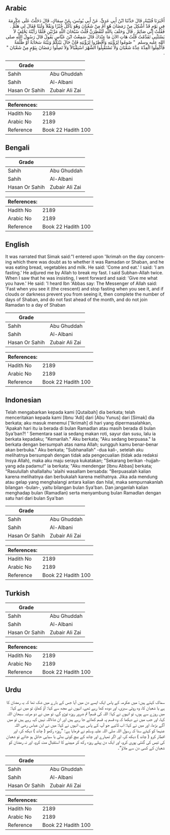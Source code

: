 ## Arabic


<div dir="rtl" lang="ar" style={{fontSize:'larger',backgroundColor:'#f8f9fa',padding:20}}>
أَخْبَرَنَا قُتَيْبَةُ، قَالَ حَدَّثَنَا ابْنُ أَبِي عَدِيٍّ، عَنْ أَبِي يُونُسَ، عَنْ سِمَاكٍ، قَالَ دَخَلْتُ عَلَى عِكْرِمَةَ فِي يَوْمٍ قَدْ أُشْكِلَ مِنْ رَمَضَانَ هُوَ أَمْ مِنْ شَعْبَانَ وَهُوَ يَأْكُلُ خُبْزًا وَبَقْلاً وَلَبَنًا فَقَالَ لِي هَلُمَّ ‏.‏ فَقُلْتُ إِنِّي صَائِمٌ ‏.‏ قَالَ وَحَلَفَ بِاللَّهِ لَتُفْطِرَنَّ قُلْتُ سُبْحَانَ اللَّهِ مَرَّتَيْنِ فَلَمَّا رَأَيْتُهُ يَحْلِفُ لاَ يَسْتَثْنِي تَقَدَّمْتُ قُلْتُ هَاتِ الآنَ مَا عِنْدَكَ قَالَ سَمِعْتُ ابْنَ عَبَّاسٍ يَقُولُ قَالَ رَسُولُ اللَّهِ صلى الله عليه وسلم ‏ "‏ صُومُوا لِرُؤْيَتِهِ وَأَفْطِرُوا لِرُؤْيَتِهِ فَإِنْ حَالَ بَيْنَكُمْ وَبَيْنَهُ سَحَابَةٌ أَوْ ظُلْمَةٌ فَأَكْمِلُوا الْعِدَّةَ عِدَّةَ شَعْبَانَ وَلاَ تَسْتَقْبِلُوا الشَّهْرَ اسْتِقْبَالاً وَلاَ تَصِلُوا رَمَضَانَ بِيَوْمٍ مِنْ شَعْبَانَ ‏"‏ ‏.‏
</div>
<div style={{backgroundColor:'#f8f9fa',padding:20, marginBottom: 10}}><table> <thead> <tr> <th>Grade</th> <th></th> </tr> </thead> <tbody> <tr><td>Sahih</td><td>Abu Ghuddah</td></tr><tr><td>Sahih</td><td>Al-Albani</td></tr><tr><td>Hasan Or Sahih</td><td>Zubair Ali Zai</td></tr></tbody></table><table> <thead> <tr> <th>References:</th> <th></th> </tr> </thead> <tbody><tr><td>Hadith No</td><td>2189</td></tr><tr><td>Arabic No</td><td>2189</td></tr><tr><td>Reference</td><td>Book 22 Hadith 100</td></tr></tbody></table></div>

## Bengali


<div dir="ltr" lang="bn" style={{fontSize:'larger',backgroundColor:'#f8f9fa',padding:20}}>

</div>
<div style={{backgroundColor:'#f8f9fa',padding:20, marginBottom: 10}}><table> <thead> <tr> <th>Grade</th> <th></th> </tr> </thead> <tbody> <tr><td>Sahih</td><td>Abu Ghuddah</td></tr><tr><td>Sahih</td><td>Al-Albani</td></tr><tr><td>Hasan Or Sahih</td><td>Zubair Ali Zai</td></tr></tbody></table><table> <thead> <tr> <th>References:</th> <th></th> </tr> </thead> <tbody><tr><td>Hadith No</td><td>2189</td></tr><tr><td>Arabic No</td><td>2189</td></tr><tr><td>Reference</td><td>Book 22 Hadith 100</td></tr></tbody></table></div>

## English


<div dir="ltr" lang="en" style={{fontSize:'larger',backgroundColor:'#f8f9fa',padding:20}}>
It was narrated that Simak said:"I entered upon 'Ikrimah on the day concerning which there was doubt as to whether it was Ramadan or Shaban, and he was eating bread, vegetables and milk. He said: 'Come and eat.' I said: 'I am fasting.' He adjured me by Allah to break my fast. I said Subhan-Allah twice. When I saw that he was insisting, I went forward and said: 'Give me what you have.' He said: 'I heard Ibn 'Abbas say: The Messenger of Allah said: 'Fast when you see it (the crescent) and stop fasting when you see it, and if clouds or darkness prevent you from seeing it, then complete the number of days of Shaban, and do not fast ahead of the month, and do not join Ramadan to a day of Shaban
</div>
<div style={{backgroundColor:'#f8f9fa',padding:20, marginBottom: 10}}><table> <thead> <tr> <th>Grade</th> <th></th> </tr> </thead> <tbody> <tr><td>Sahih</td><td>Abu Ghuddah</td></tr><tr><td>Sahih</td><td>Al-Albani</td></tr><tr><td>Hasan Or Sahih</td><td>Zubair Ali Zai</td></tr></tbody></table><table> <thead> <tr> <th>References:</th> <th></th> </tr> </thead> <tbody><tr><td>Hadith No</td><td>2189</td></tr><tr><td>Arabic No</td><td>2189</td></tr><tr><td>Reference</td><td>Book 22 Hadith 100</td></tr></tbody></table></div>

## Indonesian


<div dir="ltr" lang="id" style={{fontSize:'larger',backgroundColor:'#f8f9fa',padding:20}}>
Telah mengabarkan kepada kami [Qutaibah] dia berkata; telah menceritakan kepada kami [Ibnu 'Adi] dari [Abu Yunus] dari [Simak] dia berkata; aku masuk menemui ['Ikrimah] di hari yang dipermasalahkan, 'Apakah hari itu ia berada di bulan Ramadlan atau masih berada di bulan Sya'ban?! ' Sementara saat ia sedang makan roti, sayur dan susu, lalu ia berkata kepadaku; "Kemarilah." Aku berkata; "Aku sedang berpuasa." Ia berkata dengan bersumpah atas nama Allah; sungguh kamu benar-benar akan berbuka." Aku berkata; "Subhanallah" -dua kali-, setelah aku melihatnya bersumpah dengan tidak ada pengecualian (tidak ada redaksi Insya Allah), maka aku maju seraya kukatakan; "Sekarang berikan -hujjah- yang ada padamu!" ia berkata; "Aku mendengar [Ibnu Abbas] berkata; "Rasulullah shallallahu 'alaihi wasallam bersabda: "Berpuasalah kalian karena melihatnya dan berbukalah karena melihatnya. Jika ada mendung atau gelap yang menghalangi antara kalian dan hilal, maka sempurnakanlah bilangan -bulan-, yaitu bilangan bulan Sya'ban. Dan janganlah kalian menghadap bulan (Ramadlan) serta menyambung bulan Ramadlan dengan satu hari dari bulan Sya'ban
</div>
<div style={{backgroundColor:'#f8f9fa',padding:20, marginBottom: 10}}><table> <thead> <tr> <th>Grade</th> <th></th> </tr> </thead> <tbody> <tr><td>Sahih</td><td>Abu Ghuddah</td></tr><tr><td>Sahih</td><td>Al-Albani</td></tr><tr><td>Hasan Or Sahih</td><td>Zubair Ali Zai</td></tr></tbody></table><table> <thead> <tr> <th>References:</th> <th></th> </tr> </thead> <tbody><tr><td>Hadith No</td><td>2189</td></tr><tr><td>Arabic No</td><td>2189</td></tr><tr><td>Reference</td><td>Book 22 Hadith 100</td></tr></tbody></table></div>

## Turkish


<div dir="ltr" lang="tr" style={{fontSize:'larger',backgroundColor:'#f8f9fa',padding:20}}>

</div>
<div style={{backgroundColor:'#f8f9fa',padding:20, marginBottom: 10}}><table> <thead> <tr> <th>Grade</th> <th></th> </tr> </thead> <tbody> <tr><td>Sahih</td><td>Abu Ghuddah</td></tr><tr><td>Sahih</td><td>Al-Albani</td></tr><tr><td>Hasan Or Sahih</td><td>Zubair Ali Zai</td></tr></tbody></table><table> <thead> <tr> <th>References:</th> <th></th> </tr> </thead> <tbody><tr><td>Hadith No</td><td>2189</td></tr><tr><td>Arabic No</td><td>2189</td></tr><tr><td>Reference</td><td>Book 22 Hadith 100</td></tr></tbody></table></div>

## Urdu


<div dir="rtl" lang="ur" style={{fontSize:'larger',backgroundColor:'#f8f9fa',padding:20}}>
سماک کہتے ہیں: میں عکرمہ کے پاس ایک ایسے دن میں آیا جس کے بارے میں شک تھا کہ یہ رمضان کا ہے یا شعبان کا، وہ روٹی سبزی، اور دودھ کھا رہے تھے، انہوں نے مجھ سے کہا: آؤ کھاؤ، تو میں نے کہا: میں روزے سے ہوں، تو انہوں نے کہا: اللہ کی قسم! تم ضرور روزہ توڑو گے، تو میں نے دو مرتبہ سبحان اللہ کہا، اور جب میں نے دیکھا کہ وہ قسم پہ قسم کھائے جا رہے ہیں اور ان شاءاللہ نہیں کہہ رہے ہیں تو میں آگے بڑھا، اور میں نے کہا: اب لائیے جو آپ کے پاس ہے، انہوں نے کہا: میں نے ابن عباس رضی اللہ عنہما کو کہتے سنا کہ رسول اللہ صلی اللہ علیہ وسلم نے فرمایا ہے: ”روزہ رکھو ( چاند ) دیکھ کر، اور افطار کرو ( چاند ) دیکھ کر، اور اگر تمہارے اور چاند کے بیچ کوئی بدلی یا سیاہی حائل ہو جائے تو شعبان کی تیس کی گنتی پوری کرو، اور ایک دن پہلے روزہ رکھ کر مہینے کا استقبال مت کرو، اور نہ رمضان کو شعبان کے کسی دن سے ملاؤ“۔
</div>
<div style={{backgroundColor:'#f8f9fa',padding:20, marginBottom: 10}}><table> <thead> <tr> <th>Grade</th> <th></th> </tr> </thead> <tbody> <tr><td>Sahih</td><td>Abu Ghuddah</td></tr><tr><td>Sahih</td><td>Al-Albani</td></tr><tr><td>Hasan Or Sahih</td><td>Zubair Ali Zai</td></tr></tbody></table><table> <thead> <tr> <th>References:</th> <th></th> </tr> </thead> <tbody><tr><td>Hadith No</td><td>2189</td></tr><tr><td>Arabic No</td><td>2189</td></tr><tr><td>Reference</td><td>Book 22 Hadith 100</td></tr></tbody></table></div>